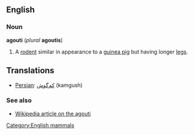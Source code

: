 ==English==
===Noun===
'''agouti''' (''plural'' '''agoutis''')

#A [[rodent]] similar in appearance to a [[guinea pig]] but having longer [[leg]]s.

==Translations==

*[[Persian]]: [[كم‌گوش]] (kamgush)

===See also===
*[[w:Agouti|Wikipedia article on the agouti]]

[[Category:English mammals]]